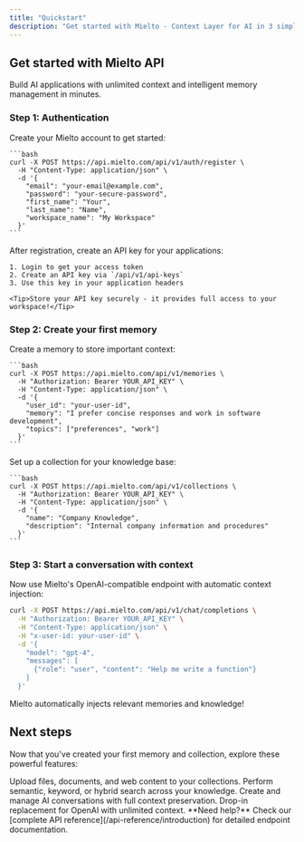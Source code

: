 ```yaml
---
title: "Quickstart"
description: "Get started with Mielto - Context Layer for AI in 3 simple steps"
---
```


## Get started with Mielto API

Build AI applications with unlimited context and intelligent memory management in minutes.

### Step 1: Authentication

<AccordionGroup>
  <Accordion icon="user-plus" title="Register an account">
    Create your Mielto account to get started:
    
    ```bash
    curl -X POST https://api.mielto.com/api/v1/auth/register \
      -H "Content-Type: application/json" \
      -d '{
        "email": "your-email@example.com",
        "password": "your-secure-password",
        "first_name": "Your",
        "last_name": "Name",
        "workspace_name": "My Workspace"
      }'
    ```
  </Accordion>
  <Accordion icon="key" title="Get your API key">
    After registration, create an API key for your applications:
    
    1. Login to get your access token
    2. Create an API key via `/api/v1/api-keys`
    3. Use this key in your application headers
    
    <Tip>Store your API key securely - it provides full access to your workspace!</Tip>
  </Accordion>
</AccordionGroup>

### Step 2: Create your first memory

<AccordionGroup>
  <Accordion icon="brain" title="Store personal context">
    Create a memory to store important context:
    
    ```bash
    curl -X POST https://api.mielto.com/api/v1/memories \
      -H "Authorization: Bearer YOUR_API_KEY" \
      -H "Content-Type: application/json" \
      -d '{
        "user_id": "your-user-id",
        "memory": "I prefer concise responses and work in software development",
        "topics": ["preferences", "work"]
      }'
    ```
  </Accordion>
  <Accordion icon="database" title="Create a knowledge collection">
    Set up a collection for your knowledge base:
    
    ```bash
    curl -X POST https://api.mielto.com/api/v1/collections \
      -H "Authorization: Bearer YOUR_API_KEY" \
      -H "Content-Type: application/json" \
      -d '{
        "name": "Company Knowledge",
        "description": "Internal company information and procedures"
      }'
    ```
  </Accordion>
</AccordionGroup>

### Step 3: Start a conversation with context

<Accordion icon="comments" title="Use OpenAI-compatible endpoint">
  Now use Mielto's OpenAI-compatible endpoint with automatic context injection:
  
  ```bash
  curl -X POST https://api.mielto.com/api/v1/chat/completions \
    -H "Authorization: Bearer YOUR_API_KEY" \
    -H "Content-Type: application/json" \
    -H "x-user-id: your-user-id" \
    -d '{
      "model": "gpt-4",
      "messages": [
        {"role": "user", "content": "Help me write a function"}
      ]
    }'
  ```
  
  <Note>Mielto automatically injects relevant memories and knowledge!</Note>
</Accordion>

## Next steps

Now that you've created your first memory and collection, explore these powerful features:

<CardGroup cols={2}>

<Card title="Upload Documents" icon="upload" href="/api-reference/upload/upload">
  Upload files, documents, and web content to your collections.
</Card>

<Card title="Search Collections" icon="magnifying-glass" href="/api-reference/collections/search">
  Perform semantic, keyword, or hybrid search across your knowledge.
</Card>

<Card title="Manage Conversations" icon="comments" href="/api-reference/conversations/list">
  Create and manage AI conversations with full context preservation.
</Card>

<Card title="OpenAI Compatibility" icon="robot" href="/api-reference/openai/chat-completions">
  Drop-in replacement for OpenAI with unlimited context.
</Card>

</CardGroup>

<Note>
  **Need help?** Check our [complete API reference](/api-reference/introduction) for detailed endpoint documentation.
</Note>
